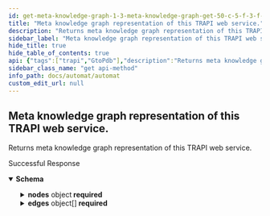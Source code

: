 ```yaml
---
id: get-meta-knowledge-graph-1-3-meta-knowledge-graph-get-50-c-5-f-3-f-7-e-44-c-4306-97-bb-21594-dabeb-3-b
title: "Meta knowledge graph representation of this TRAPI web service."
description: "Returns meta knowledge graph representation of this TRAPI web service."
sidebar_label: "Meta knowledge graph representation of this TRAPI web service."
hide_title: true
hide_table_of_contents: true
api: {"tags":["trapi","GtoPdb"],"description":"Returns meta knowledge graph representation of this TRAPI web service.","operationId":"get_meta_knowledge_graph_1_3_meta_knowledge_graph_get-50c5f3f7-e44c-4306-97bb-21594dabeb3b","responses":{"200":{"description":"Successful Response","content":{"application/json":{"schema":{"title":"MetaKnowledgeGraph","required":["nodes","edges"],"type":"object","properties":{"nodes":{"title":"HashableMapping[str, MetaNode]","type":"object","additionalProperties":{"title":"MetaNode","required":["id_prefixes"],"type":"object","properties":{"id_prefixes":{"title":"HashableSequence[str]","type":"array","items":{"type":"string"},"description":"Custom class that implements MutableSequence and is hashable","default":[]},"attributes":{"title":"HashableSequence[MetaAttribute]","type":"array","items":{"title":"MetaAttribute","required":["attribute_type_id"],"type":"object","properties":{"attribute_type_id":{"title":"Attribute Type Id","type":"string"},"attribute_source":{"title":"Attribute Source","type":"string"},"original_attribute_names":{"title":"HashableSequence[str]","type":"array","items":{"type":"string"},"description":"Custom class that implements MutableSequence and is hashable","default":[]},"constraint_use":{"title":"Constraint Use","type":"boolean","default":false},"constraint_name":{"title":"Constraint Name","type":"string"}},"description":"MetaAttribute."},"description":"Custom class that implements MutableSequence and is hashable","default":[]}},"additionalProperties":false,"description":"Custom base model for all classes\n\nThis provides hash and equality methods."},"description":"Custom class that implements MutableMapping and is hashable","default":{}},"edges":{"title":"HashableSequence[MetaEdge]","type":"array","items":{"title":"MetaEdge","required":["subject","predicate","object"],"type":"object","properties":{"subject":{"title":"Subject","pattern":"^biolink:[A-Z][a-zA-Z]*$","type":"string"},"predicate":{"title":"Predicate","pattern":"^biolink:[a-z][a-z_]*$","type":"string"},"object":{"title":"Object","pattern":"^biolink:[A-Z][a-zA-Z]*$","type":"string"},"attributes":{"title":"HashableSequence[MetaAttribute]","type":"array","items":{"title":"MetaAttribute","required":["attribute_type_id"],"type":"object","properties":{"attribute_type_id":{"title":"Attribute Type Id","type":"string"},"attribute_source":{"title":"Attribute Source","type":"string"},"original_attribute_names":{"title":"HashableSequence[str]","type":"array","items":{"type":"string"},"description":"Custom class that implements MutableSequence and is hashable","default":[]},"constraint_use":{"title":"Constraint Use","type":"boolean","default":false},"constraint_name":{"title":"Constraint Name","type":"string"}},"description":"MetaAttribute."},"description":"Custom class that implements MutableSequence and is hashable","default":[]},"knowledge_types":{"title":"HashableSequence[KnowledgeType]","type":"array","items":{"title":"KnowledgeType","enum":["lookup","inferred"],"type":"string","description":"Knowledge Type."},"description":"Custom class that implements MutableSequence and is hashable","default":[]}},"additionalProperties":false,"description":"Custom base model for all classes\n\nThis provides hash and equality methods."},"description":"Custom class that implements MutableSequence and is hashable","default":[]}},"description":"Custom base model for all classes\n\nThis provides hash and equality methods."}}}}},"method":"get","path":"/gtopdb/1.3/meta_knowledge_graph","servers":[{"url":"https://automat.renci.org"}],"info":{"title":"Automat","version":"2.0","termsOfService":"http://loading"},"postman":{"name":"Meta knowledge graph representation of this TRAPI web service.","description":{"content":"Returns meta knowledge graph representation of this TRAPI web service.","type":"text/plain"},"url":{"path":["gtopdb","1.3","meta_knowledge_graph"],"host":["{{baseUrl}}"],"query":[],"variable":[]},"header":[{"key":"Accept","value":"application/json"}],"method":"GET"}}
sidebar_class_name: "get api-method"
info_path: docs/automat/automat
custom_edit_url: null
---
```



## Meta knowledge graph representation of this TRAPI web service.



Returns meta knowledge graph representation of this TRAPI web service.

<div><ApiTabs><TabItem label={"200"} value={"200"}><div>

Successful Response

</div><div><MimeTabs schemaType={"response"}><TabItem label={"application/json"} value={"application/json"}><SchemaTabs><TabItem label={"Schema"} value={"Schema"}><details style={{}} data-collapsed={false} open={true}><summary style={{"textAlign":"left"}}><strong>Schema</strong></summary><div style={{"textAlign":"left","marginLeft":"1rem"}}></div><ul style={{"marginLeft":"1rem"}}><SchemaItem collapsible={true} className={"schemaItem"}><details style={{}}><summary style={{}}><strong>nodes</strong><span style={{"opacity":"0.6"}}> object</span><strong style={{"fontSize":"var(--ifm-code-font-size)","color":"var(--openapi-required)"}}> required</strong></summary><div style={{"marginLeft":"1rem"}}><div style={{"marginTop":".5rem","marginBottom":".5rem"}}>

Custom class that implements MutableMapping and is hashable

</div><li><div><code>property name*</code></div></li></div></details></SchemaItem><SchemaItem collapsible={true} className={"schemaItem"}><details style={{}}><summary style={{}}><strong>edges</strong><span style={{"opacity":"0.6"}}> object[]</span><strong style={{"fontSize":"var(--ifm-code-font-size)","color":"var(--openapi-required)"}}> required</strong></summary><div style={{"marginLeft":"1rem"}}><div style={{"marginTop":".5rem","marginBottom":".5rem"}}>

Custom class that implements MutableSequence and is hashable

</div><li><div style={{"fontSize":"var(--ifm-code-font-size)","opacity":"0.6","marginLeft":"-.5rem","paddingBottom":".5rem"}}>Array [</div></li><SchemaItem collapsible={false} name={"subject"} required={false} schemaName={"Subject"} qualifierMessage={"**Possible values:** Value must match regular expression `^biolink:[A-Z][a-zA-Z]*$`"} schema={{"title":"Subject","pattern":"^biolink:[A-Z][a-zA-Z]*$","type":"string"}}></SchemaItem><SchemaItem collapsible={false} name={"predicate"} required={false} schemaName={"Predicate"} qualifierMessage={"**Possible values:** Value must match regular expression `^biolink:[a-z][a-z_]*$`"} schema={{"title":"Predicate","pattern":"^biolink:[a-z][a-z_]*$","type":"string"}}></SchemaItem><SchemaItem collapsible={false} name={"object"} required={false} schemaName={"Object"} qualifierMessage={"**Possible values:** Value must match regular expression `^biolink:[A-Z][a-zA-Z]*$`"} schema={{"title":"Object","pattern":"^biolink:[A-Z][a-zA-Z]*$","type":"string"}}></SchemaItem><SchemaItem collapsible={true} className={"schemaItem"}><details style={{}}><summary style={{}}><strong>attributes</strong><span style={{"opacity":"0.6"}}> object[]</span></summary><div style={{"marginLeft":"1rem"}}><div style={{"marginTop":".5rem","marginBottom":".5rem"}}>

Custom class that implements MutableSequence and is hashable

</div><li><div style={{"fontSize":"var(--ifm-code-font-size)","opacity":"0.6","marginLeft":"-.5rem","paddingBottom":".5rem"}}>Array [</div></li><SchemaItem collapsible={false} name={"attribute_type_id"} required={false} schemaName={"Attribute Type Id"} qualifierMessage={undefined} schema={{"title":"Attribute Type Id","type":"string"}}></SchemaItem><SchemaItem collapsible={false} name={"attribute_source"} required={false} schemaName={"Attribute Source"} qualifierMessage={undefined} schema={{"title":"Attribute Source","type":"string"}}></SchemaItem><SchemaItem collapsible={false} name={"original_attribute_names"} required={false} schemaName={"string[]"} qualifierMessage={undefined} schema={{"title":"HashableSequence[str]","type":"array","items":{"type":"string"},"description":"Custom class that implements MutableSequence and is hashable","default":[]}}></SchemaItem><SchemaItem collapsible={false} name={"constraint_use"} required={false} schemaName={"Constraint Use"} qualifierMessage={undefined} schema={{"title":"Constraint Use","type":"boolean","default":false}}></SchemaItem><SchemaItem collapsible={false} name={"constraint_name"} required={false} schemaName={"Constraint Name"} qualifierMessage={undefined} schema={{"title":"Constraint Name","type":"string"}}></SchemaItem><li><div style={{"fontSize":"var(--ifm-code-font-size)","opacity":"0.6","marginLeft":"-.5rem"}}>]</div></li></div></details></SchemaItem><SchemaItem collapsible={false} name={"knowledge_types"} required={false} schemaName={"KnowledgeType[]"} qualifierMessage={"**Possible values:** [`lookup`, `inferred`]"} schema={{"title":"HashableSequence[KnowledgeType]","type":"array","items":{"title":"KnowledgeType","enum":["lookup","inferred"],"type":"string","description":"Knowledge Type."},"description":"Custom class that implements MutableSequence and is hashable","default":[]}}></SchemaItem><li><div style={{"fontSize":"var(--ifm-code-font-size)","opacity":"0.6","marginLeft":"-.5rem"}}>]</div></li></div></details></SchemaItem></ul></details></TabItem><TabItem label={"Example (from schema)"} value={"Example (from schema)"}><ResponseSamples responseExample={"{\n  \"nodes\": {},\n  \"edges\": [\n    {\n      \"subject\": \"string\",\n      \"predicate\": \"string\",\n      \"object\": \"string\",\n      \"attributes\": [\n        {\n          \"attribute_type_id\": \"string\",\n          \"attribute_source\": \"string\",\n          \"original_attribute_names\": [\n            \"string\"\n          ],\n          \"constraint_use\": false,\n          \"constraint_name\": \"string\"\n        }\n      ],\n      \"knowledge_types\": [\n        \"lookup\"\n      ]\n    }\n  ]\n}"} language={"json"}></ResponseSamples></TabItem></SchemaTabs></TabItem></MimeTabs></div></TabItem></ApiTabs></div>
      